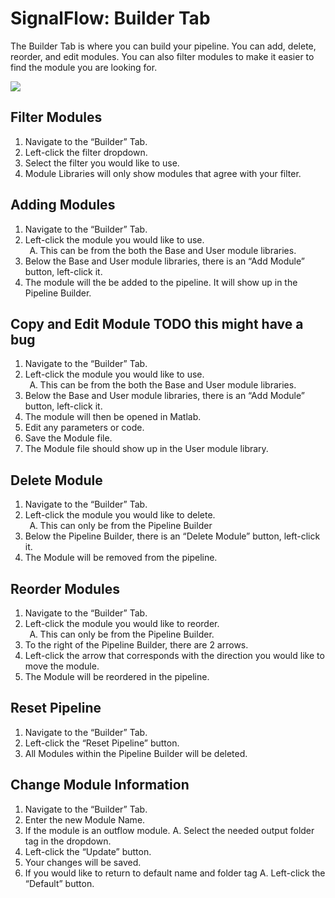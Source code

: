 # SignalFlow: Builder Tab {#sec-BuilderTab}

The Builder Tab is where you can build your pipeline. You can add, delete, reorder, and edit modules. You can also filter modules to make it easier to find the module you are looking for.

![](../assets/images/BuilderTab.png)

## Filter Modules 
1. Navigate to the "Builder" Tab.
2. Left-click the filter dropdown.
3. Select the filter you would like to use.
4. Module Libraries will only show modules that agree with your filter.

## Adding Modules {#sec-AddingModules}
1. Navigate to the "Builder" Tab.
2. Left-click the module you would like to use.
    A.  This can be from the both the Base and User module libraries.
3. Below the Base and User module libraries, there is an "Add Module" button, left-click it.
4. The module will the be added to the pipeline. It will show up in the Pipeline Builder.

## Copy and Edit Module TODO this might have a bug
1. Navigate to the "Builder" Tab.
2. Left-click the module you would like to use.
    A.  This can be from the both the Base and User module libraries.
3. Below the Base and User module libraries, there is an "Add Module" button, left-click it.
4. The module will then be opened in Matlab.
5. Edit any parameters or code.
6. Save the Module file. 
7. The Module file should show up in the User module library.

## Delete Module 
1. Navigate to the "Builder" Tab.
2. Left-click the module you would like to delete.
    A.  This can only be from the Pipeline Builder
3. Below the Pipeline Builder, there is an "Delete Module" button, left-click it.
4. The Module will be removed from the pipeline.

## Reorder Modules 
1. Navigate to the "Builder" Tab.
2. Left-click the module you would like to reorder.
    A.  This can only be from the Pipeline Builder.
3. To the right of the Pipeline Builder, there are 2 arrows.
4. Left-click the arrow that corresponds with the direction you would like to move the module.
5. The Module will be reordered in the pipeline.

## Reset Pipeline 
1. Navigate to the "Builder" Tab.
2. Left-click the "Reset Pipeline" button.
3. All Modules within the Pipeline Builder will be deleted.

## Change Module Information
1. Navigate to the "Builder" Tab.
2. Enter the new Module Name.
3. If the module is an outflow module.
    A. Select the needed output folder tag in the dropdown.
4. Left-click the "Update" button.
5. Your changes will be saved. 
6. If you would like to return to default name and folder tag
    A. Left-click the "Default" button.
